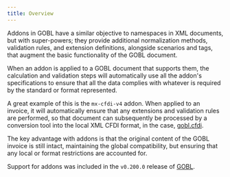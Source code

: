 ```yaml
---
title: Overview
---
```


Addons in GOBL have a similar objective to namespaces in XML documents, but with super-powers; they provide additional normalization methods, validation rules, and extension definitions, alongside scenarios and tags, that augment the basic functionality of the GOBL document.

When an addon is applied to a GOBL document that supports them, the calculation and validation steps will automatically use all the addon's specifications to ensure that all the data complies with whatever is required by the standard or format represented.

A great example of this is the `mx-cfdi-v4` addon. When applied to an invoice, it will automatically ensure that any extensions and validation rules are performed, so that document can subsequently be processed by a conversion tool into the local XML CFDI format, in the case, [gobl.cfdi](https://github.com/invopop/gobl.cfdi).

The key advantage with addons is that the original content of the GOBL invoice is still intact, maintaining the global compatibility, but ensuring that any local or format restrictions are accounted for.

Support for addons was included in the `v0.200.0` release of [GOBL](https://github.com/invopop/gobl).
